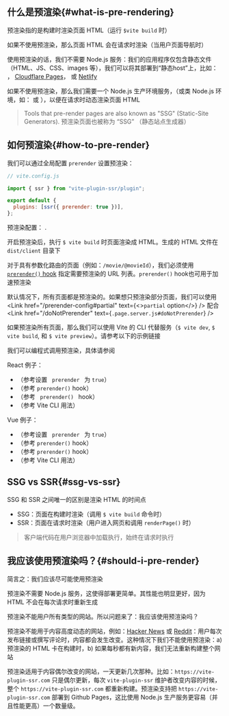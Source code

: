 
## 什么是预渲染{#what-is-pre-rendering}

预渲染指的是构建时渲染页面 HTML（运行 `$vite build` 时）

如果不使用预渲染，那么页面 HTML 会在请求时渲染（当用户页面导航时）

使用预渲染的话，我们不需要 Node.js 服务：我们的应用程序仅包含静态文件（HTML、JS、CSS、images 等），我们可以将其部署到“静态host”上，比如： <Link href="/github-pages" text="GitHub Pages" />， [Cloudflare Pages](/cloudflare-pages)， 或 [Netlify](/netlify)

如果不使用预渲染，那么我们需要一个 Node.js 生产环境服务，（或类 Node.js 环境，如：<Link href="/cloudflare-workers" text="Cloudflare Workers" /> 或 <Link href="/vercel" text="Vercel" />），以便在请求时动态渲染页面 HTML

> Tools that pre-render pages are also known as "SSG" (Static-Site Generators).
> 预渲染页面也被称为 “SSG” （静态站点生成器）

## 如何预渲染{#how-to-pre-render}

我们可以通过全局配置 `prerender` 设置预渲染：

```js
// vite.config.js

import { ssr } from "vite-plugin-ssr/plugin";

export default {
  plugins: [ssr({ prerender: true })],
};
```

预渲染配置： <Link href="/prerender-config" />.

开启预渲染后，执行 `$ vite build` 时页面渲染成 HTML。生成的 HTML 文件在 `dist/client` 目录下

对于具有参数化路由的页面（例如：`/movie/@movieId`），我们必须使用 [`prerender()` hook](/prerender) 指定需要预渲染的 URL 列表。`prerender()` hook也可用于加速预渲染

默认情况下，所有页面都是预渲染的。如果想只预渲染部分页面，我们可以使用 <Link href="/prerender-config#partial" text={<><code>partial</code> option</>} /> 配合 <Link href="/doNotPrerender" text={<code>.page.server.js#doNotPrerender</code>} />

如果预渲染所有页面，那么我们可以使用 Vite 的 CLI 代替服务（`$ vite dev`, `$ vite build`, 和 `$ vite preview`）。请参考以下的示例链接

我们可以编程式调用预渲染，具体请参阅 <Link href="/prerender-programmatic" />

React 例子：

- <RepoLink path='/examples/react-full/vite.config.ts' /> （参考设置 <code>
    prerender
  </code> 为 `true`）
- <RepoLink path='/examples/react-full/pages/hello/index.page.server.ts' /> （参考
  <code>prerender()</code> hook）
- <RepoLink path='/examples/react-full/pages/star-wars/index/index.page.server.ts' /> （参考 <code>
    prerender()
  </code> hook）
- <RepoLink path='/examples/react-full/package.json' /> （参考 Vite CLI 用法）

Vue 例子：

- <RepoLink path='/examples/vue-full/vite.config.ts' /> （参考设置 <code>
    prerender
  </code> 为 `true`）
- <RepoLink path='/examples/vue-full/pages/hello/index.page.server.ts' />
  （参考
  <code>prerender()</code> hook）
- <RepoLink path='/examples/vue-full/pages/star-wars/index/index.page.server.ts' />
  （参考
  <code>prerender()</code> hook）
- <RepoLink path='/examples/vue-full/package.json' /> （参考 Vite CLI 用法）

## SSG vs SSR{#ssg-vs-ssr}

SSG 和 SSR 之间唯一的区别是渲染 HTML 的时间点

- SSG：页面在构建时渲染（调用 `$ vite build` 命令时）
- SSR：页面在请求时渲染（用户进入网页和调用 `renderPage()` 时）

> 客户端代码在用户浏览器中加载执行，始终在请求时执行

## 我应该使用预渲染吗？{#should-i-pre-render}

简言之：我们应该尽可能使用预渲染

预渲染不需要 Node.js 服务，这使得部署更简单。其性能也明显更好，因为 HTML 不会在每次请求时重新生成

预渲染不能用户所有类型的网站。所以问题来了：我应该使用预渲染吗？

预渲染不能用于内容高度动态的网站，例如：[Hacker News](https://news.ycombinator.com/) 或 [Reddit](https://www.reddit.com/)：用户每次发布链接或撰写评论时，内容都会发生改变。这种情况下我们不能使用预渲染：a) 预渲染的 HTML 卡在构建时，b) 如果每秒都有新内容，我们无法重新构建整个网站

预渲染适用于内容偶尔改变的网站，一天更新几次那种。比如：`https://vite-plugin-ssr.com` 只是偶尔更新，每次 `vite-plugin-ssr` 维护者改变内容的时候，整个 `https://vite-plugin-ssr.com` 都重新构建。预渲染支持把 `https://vite-plugin-ssr.com` 部署到 Github Pages，这比使用 Node.js 生产服务更容易（并且性能更高）一个数量级。
